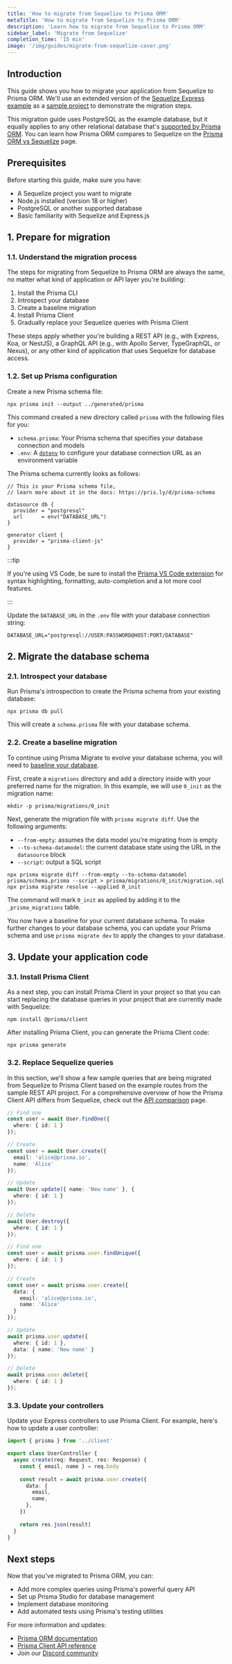 ```yaml
---
title: 'How to migrate from Sequelize to Prisma ORM'
metaTitle: 'How to migrate from Sequelize to Prisma ORM'
description: 'Learn how to migrate from Sequelize to Prisma ORM'
sidebar_label: 'Migrate from Sequelize'
completion_time: '15 min'
image: '/img/guides/migrate-from-sequelize-cover.png'
---
```


## Introduction

This guide shows you how to migrate your application from Sequelize to Prisma ORM. We'll use an extended version of the [Sequelize Express example](https://github.com/sequelize/express-example) as a [sample project](https://github.com/prisma/migrate-from-sequelize-to-prisma) to demonstrate the migration steps.

This migration guide uses PostgreSQL as the example database, but it equally applies to any other relational database that's [supported by Prisma ORM](/orm/reference/supported-databases). You can learn how Prisma ORM compares to Sequelize on the [Prisma ORM vs Sequelize](/orm/more/comparisons/prisma-and-sequelize) page.

## Prerequisites

Before starting this guide, make sure you have:

- A Sequelize project you want to migrate
- Node.js installed (version 18 or higher)
- PostgreSQL or another supported database
- Basic familiarity with Sequelize and Express.js

## 1. Prepare for migration

### 1.1. Understand the migration process

The steps for migrating from Sequelize to Prisma ORM are always the same, no matter what kind of application or API layer you're building:

1. Install the Prisma CLI
2. Introspect your database
3. Create a baseline migration
4. Install Prisma Client
5. Gradually replace your Sequelize queries with Prisma Client

These steps apply whether you're building a REST API (e.g., with Express, Koa, or NestJS), a GraphQL API (e.g., with Apollo Server, TypeGraphQL, or Nexus), or any other kind of application that uses Sequelize for database access.

### 1.2. Set up Prisma configuration

Create a new Prisma schema file:

```terminal
npx prisma init --output ../generated/prisma
```

This command created a new directory called `prisma` with the following files for you:

- `schema.prisma`: Your Prisma schema that specifies your database connection and models
- `.env`: A [`dotenv`](https://github.com/motdotla/dotenv) to configure your database connection URL as an environment variable

The Prisma schema currently looks as follows:

```prisma file=prisma/schema.prisma showLineNumbers
// This is your Prisma schema file,
// learn more about it in the docs: https://pris.ly/d/prisma-schema

datasource db {
  provider = "postgresql"
  url      = env("DATABASE_URL")
}

generator client {
  provider = "prisma-client-js"
}
```

:::tip

If you're using VS Code, be sure to install the [Prisma VS Code extension](https://marketplace.visualstudio.com/items?itemName=Prisma.prisma) for syntax highlighting, formatting, auto-completion and a lot more cool features.

:::

Update the `DATABASE_URL` in the `.env` file with your database connection string:

```env
DATABASE_URL="postgresql://USER:PASSWORD@HOST:PORT/DATABASE"
```

## 2. Migrate the database schema

### 2.1. Introspect your database

Run Prisma's introspection to create the Prisma schema from your existing database:

```terminal
npx prisma db pull
```

This will create a `schema.prisma` file with your database schema.

### 2.2. Create a baseline migration

To continue using Prisma Migrate to evolve your database schema, you will need to [baseline your database](/orm/prisma-migrate/getting-started).

First, create a `migrations` directory and add a directory inside with your preferred name for the migration. In this example, we will use `0_init` as the migration name:

```terminal
mkdir -p prisma/migrations/0_init
```

Next, generate the migration file with `prisma migrate diff`. Use the following arguments:

- `--from-empty`: assumes the data model you're migrating from is empty
- `--to-schema-datamodel`: the current database state using the URL in the `datasource` block
- `--script`: output a SQL script

```terminal wrap
npx prisma migrate diff --from-empty --to-schema-datamodel prisma/schema.prisma --script > prisma/migrations/0_init/migration.sql
npx prisma migrate resolve --applied 0_init
```

The command will mark `0_init` as applied by adding it to the `_prisma_migrations` table.

You now have a baseline for your current database schema. To make further changes to your database schema, you can update your Prisma schema and use `prisma migrate dev` to apply the changes to your database.

## 3. Update your application code

### 3.1. Install Prisma Client

As a next step, you can install Prisma Client in your project so that you can start replacing the database queries in your project that are currently made with Sequelize:

```terminal
npm install @prisma/client
```

After installing Prisma Client, you can generate the Prisma Client code:

```terminal
npx prisma generate
```

### 3.2. Replace Sequelize queries

In this section, we'll show a few sample queries that are being migrated from Sequelize to Prisma Client based on the example routes from the sample REST API project. For a comprehensive overview of how the Prisma Client API differs from Sequelize, check out the [API comparison](/orm/more/comparisons/prisma-and-sequelize#api-comparison) page.

<TabbedContent code>

<TabItem value="Sequelize">

```typescript
// Find one
const user = await User.findOne({ 
  where: { id: 1 } 
});

// Create
const user = await User.create({
  email: 'alice@prisma.io',
  name: 'Alice'
});

// Update
await User.update({ name: 'New name' }, { 
  where: { id: 1 } 
});

// Delete
await User.destroy({
  where: { id: 1 }
});
```

</TabItem>

<TabItem value="Prisma Client">

```typescript
// Find one
const user = await prisma.user.findUnique({ 
  where: { id: 1 } 
});

// Create
const user = await prisma.user.create({
  data: {
    email: 'alice@prisma.io',
    name: 'Alice'
  }
});

// Update
await prisma.user.update({
  where: { id: 1 },
  data: { name: 'New name' }
});

// Delete
await prisma.user.delete({
  where: { id: 1 }
});
```

</TabItem>

</TabbedContent>

### 3.3. Update your controllers

Update your Express controllers to use Prisma Client. For example, here's how to update a user controller:

```typescript
import { prisma } from '../client'

export class UserController {
  async create(req: Request, res: Response) {
    const { email, name } = req.body
    
    const result = await prisma.user.create({
      data: {
        email,
        name,
      },
    })
    
    return res.json(result)
  }
}
```

## Next steps

Now that you've migrated to Prisma ORM, you can:

- Add more complex queries using Prisma's powerful query API
- Set up Prisma Studio for database management
- Implement database monitoring
- Add automated tests using Prisma's testing utilities

For more information and updates:
- [Prisma ORM documentation](/orm)
- [Prisma Client API reference](/orm/prisma-client)
- Join our [Discord community](https://discord.com/invite/prisma)

